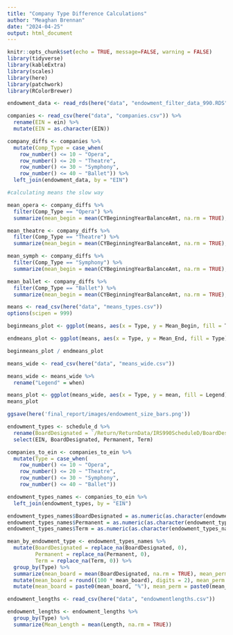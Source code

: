 ```yaml
---
title: "Company Type Difference Calculations"
author: "Meaghan Brennan"
date: "2024-04-25"
output: html_document
---
```




```r
knitr::opts_chunk$set(echo = TRUE, message=FALSE, warning = FALSE)
library(tidyverse)
library(kableExtra)
library(scales)
library(here)
library(patchwork)
library(RColorBrewer)

```

```r

endowment_data <- read_rds(here("data", "endowment_filter_data_990.RDS")) 

companies <- read_csv(here("data", "companies.csv")) %>%
  rename(EIN = ein) %>%
  mutate(EIN = as.character(EIN))

```

```r

company_diffs <- companies %>% 
  mutate(Comp_Type = case_when(
    row_number() <= 10 ~ "Opera",
    row_number() <= 20 ~ "Theatre",
    row_number() <= 30 ~ "Symphony",
    row_number() <= 40 ~ "Ballet")) %>% 
  left_join(endowment_data, by = "EIN")


```

```r
#calculating means the slow way

mean_opera <- company_diffs %>%
  filter(Comp_Type == "Opera") %>%
  summarize(mean_begin = mean(CYBeginningYearBalanceAmt, na.rm = TRUE), mean_end = mean(CYEndYearBalanceAmt, na.rm = TRUE))

mean_theatre <- company_diffs %>%
  filter(Comp_Type == "Theatre") %>%
  summarize(mean_begin = mean(CYBeginningYearBalanceAmt, na.rm = TRUE), mean_end = mean(CYEndYearBalanceAmt, na.rm = TRUE))

mean_symph <- company_diffs %>%
  filter(Comp_Type == "Symphony") %>%
  summarize(mean_begin = mean(CYBeginningYearBalanceAmt, na.rm = TRUE), mean_end = mean(CYEndYearBalanceAmt, na.rm = TRUE))

mean_ballet <- company_diffs %>%
  filter(Comp_Type == "Ballet") %>%
  summarize(mean_begin = mean(CYBeginningYearBalanceAmt, na.rm = TRUE), mean_end = mean(CYEndYearBalanceAmt, na.rm = TRUE))

```


```r

means <- read_csv(here("data", "means_types.csv"))
options(scipen = 999)

beginmeans_plot <- ggplot(means, aes(x = Type, y = Mean_Begin, fill = Type)) + geom_histogram(stat = "identity", position = "dodge") + ylim(0, 140000000)

endmeans_plot <- ggplot(means, aes(x = Type, y = Mean_End, fill = Type)) + geom_histogram(stat = "identity", position = "dodge") + ylim(0, 140000000)

beginmeans_plot / endmeans_plot

```


```r

means_wide <- read_csv(here("data", "means_wide.csv"))

means_wide <- means_wide %>% 
  rename("Legend" = when)

means_plot <- ggplot(means_wide, aes(x = Type, y = mean, fill = Legend)) + geom_histogram(stat = "identity", position = "stack") + scale_fill_brewer(palette = "Pastel1") + ggtitle("Average Endowment Size at Beginning and End of Fiscal Years") + xlab("Type Of Company") + ylab("Endowment Balance ($)")
means_plot

ggsave(here('final_report/images/endowment_size_bars.png'))

```


```r

endowment_types <- schedule_d %>% 
  rename(BoardDesignated = `/Return/ReturnData/IRS990ScheduleD/BoardDesignatedBalanceEOYPct`, Permanent = `/Return/ReturnData/IRS990ScheduleD/PrmnntEndowmentBalanceEOYPct`, Term = `/Return/ReturnData/IRS990ScheduleD/TermEndowmentBalanceEOYPct`) %>% 
  select(EIN, BoardDesignated, Permanent, Term)

companies_to_ein <- companies_to_ein %>% 
  mutate(Type = case_when(
    row_number() <= 10 ~ "Opera",
    row_number() <= 20 ~ "Theatre",
    row_number() <= 30 ~ "Symphony",
    row_number() <= 40 ~ "Ballet"))

endowment_types_names <- companies_to_ein %>% 
  left_join(endowment_types, by = "EIN")

endowment_types_names$BoardDesignated = as.numeric(as.character(endowment_types_names$BoardDesignated))
endowment_types_names$Permanent = as.numeric(as.character(endowment_types_names$Permanent))
endowment_types_names$Term = as.numeric(as.character(endowment_types_names$Term))

mean_by_endowment_type <- endowment_types_names %>% 
  mutate(BoardDesignated = replace_na(BoardDesignated, 0), 
         Permanent = replace_na(Permanent, 0), 
         Term = replace_na(Term, 0)) %>% 
  group_by(Type) %>% 
  summarize(mean_board = mean(BoardDesignated, na.rm = TRUE), mean_perm = mean(Permanent, na.rm = TRUE), mean_term = mean(Term, na.rm = TRUE)) %>% 
  mutate(mean_board = round((100 * mean_board), digits = 2), mean_perm = round((100 * mean_perm), digits = 2), mean_term = round((100 * mean_term), digits = 2)) %>% 
  mutate(mean_board = paste0(mean_board, "%"), mean_perm = paste0(mean_perm, "%"), mean_term = paste0(mean_term, "%"))

```


```r

endowment_lengths <- read_csv(here("data", "endowmentlengths.csv"))

endowment_lengths <- endowment_lengths %>% 
  group_by(Type) %>%
  summarize(Mean_Length = mean(Length, na.rm = TRUE))

```



